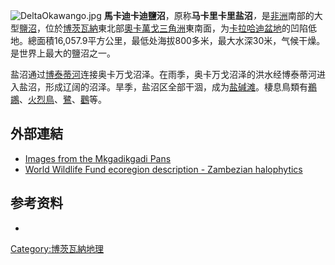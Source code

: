 [[File:DeltaOkawango.jpg|thumb]]
{{noteTA
|G1=地名
|1=zh-hans:博茨瓦纳;zh-hk:博茨瓦納;zh-tw:波札那;
|2=zh-hans:奥卡万戈;zh-hk:奧卡萬戈;zh-tw:歐卡萬哥;
}}
'''馬卡迪卡迪鹽沼'''，原称'''马卡里卡里盐沼'''''，''是[[非洲|非洲]]南部的大型[[鹽沼|鹽沼]]，位於[[博茨瓦納|博茨瓦納]]東北部[[奧卡萬戈三角洲|奧卡萬戈三角洲]]東南面，为[[卡拉哈迪盆地|卡拉哈迪盆地]]的凹陷低地。總面積16,057.9平方公里，最低处海拔800多米，最大水深30米，气候干燥。是世界上最大的鹽沼之一。

盐沼通过[[博泰蒂河|博泰蒂河]]连接奥卡万戈沼泽。在雨季，奥卡万戈沼泽的洪水经博泰蒂河进入盐沼，形成辽阔的沼泽。旱季，盐沼区全部干涸，成为[[鹽鹼灘|盐碱滩]]。棲息鳥類有[[鵜鶘|鵜鶘]]、[[火烈鳥|火烈鳥]]、[[鷺|鷺]]、[[鸛|鸛]]等。

== 外部連結 ==
* [http://www.pgoimages.com/gallery.php?gall=g_botswana_mkgadikgadi Images from the Mkgadikgadi Pans] {{Wayback|url=http://www.pgoimages.com/gallery.php?gall=g_botswana_mkgadikgadi |date=20160324171757 }}
* [http://www.worldwildlife.org/wildworld/profiles/terrestrial/at/at0908_full.html World Wildlife Fund ecoregion description - Zambezian halophytics] {{Wayback|url=http://www.worldwildlife.org/wildworld/profiles/terrestrial/at/at0908_full.html |date=20111005160231 }}

{{coord|20|43|0|S|24|57|3|E|display=title}}
== 参考资料 ==

* {{Cite web|title=马卡迪卡迪盐沼|url=http://h.bkzx.cn/item/219627|accessdate=2020-10-01|author=高锡珍|date=|format=|work=《[[中国大百科全书|中国大百科全书]]》（第二版）|publisher=中国大百科全书出版社|language=zh-cn}}
{{Botswana-stub}}

[[Category:博茨瓦納地理|Category:博茨瓦納地理]]